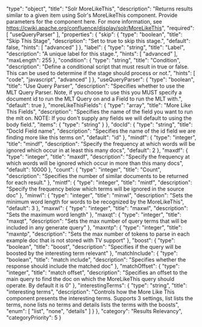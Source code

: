   "type": "object",
  "title": "Solr MoreLikeThis",
  "description": "Returns results similar to a given item using Solr's MoreLikeThis component. Provide parameters for the component here. For more information, see https://cwiki.apache.org/confluence/display/solr/MoreLikeThis",
  "required": [
    "useQueryParser"
  ],
  "properties": {
    "skip": {
      "type": "boolean",
      "title": "Skip This Stage",
      "description": "Set to true to skip this stage.",
      "default": false,
      "hints": [
        "advanced"
      ]
    },
    "label": {
      "type": "string",
      "title": "Label",
      "description": "A unique label for this stage.",
      "hints": [
        "advanced"
      ],
      "maxLength": 255
    },
    "condition": {
      "type": "string",
      "title": "Condition",
      "description": "Define a conditional script that must result in true or false. This can be used to determine if the stage should process or not.",
      "hints": [
        "code",
        "javascript",
        "advanced"
      ]
    },
    "useQueryParser": {
      "type": "boolean",
      "title": "Use Query Parser",
      "description": "Specifies whether to use the MLT Query Parser. Note, if you choose to use this you MUST specify a document id to run the MLT Query on and a Field to run the MLT with.",
      "default": true
    },
    "moreLikeThisFields": {
      "type": "array",
      "title": "More Like This Fields",
      "description": "Specifies the name of the field you want to run the mlt on. NOTE: If you don't supply any fields we will default to using the body field.",
      "items": {
        "type": "string"
      }
    },
    "docId": {
      "type": "string",
      "title": "DocId Field name",
      "description": "Specifies the name of the id field we are finding more like this terms on",
      "default": "id"
    },
    "mindf": {
      "type": "integer",
      "title": "mindf",
      "description": "Specify the frequency at which words will be ignored which occur in at least this many docs",
      "default": 2
    },
    "maxdf": {
      "type": "integer",
      "title": "maxdf",
      "description": "Specify the frequency at which words will be ignored which occur in more than this many docs",
      "default": 10000
    },
    "count": {
      "type": "integer",
      "title": "Count",
      "description": "Specifies the number of similar documents to be returned for each result."
    },
    "mintf": {
      "type": "integer",
      "title": "mintf",
      "description": "Specify the frequency below which terms will be ignored in the source doc"
    },
    "minwl": {
      "type": "integer",
      "title": "minwl",
      "description": "Sets the minimum word length for words to be recognized by the MoreLikeThis",
      "default": 3
    },
    "maxwl": {
      "type": "integer",
      "title": "maxwl",
      "description": "Sets the maximum word length"
    },
    "maxqt": {
      "type": "integer",
      "title": "maxqt",
      "description": "Sets the max number of query terms that will be included in any generate query"
    },
    "maxntp": {
      "type": "integer",
      "title": "maxntp",
      "description": "Sets the max number of tokens to parse in each example doc that is not stored with TV support"
    },
    "boost": {
      "type": "boolean",
      "title": "boost",
      "description": "Specifies if the query will be boosted by the interesting term relevant"
    },
    "matchInclude": {
      "type": "boolean",
      "title": "match include",
      "description": "Specifies whether the response should include the matched doc"
    },
    "matchOffset": {
      "type": "integer",
      "title": "match offset",
      "description": "Specifies an offset to the main query to find the doc on which the MoreLikeThis query should operate. By default it is 0"
    },
    "interestingTerms": {
      "type": "string",
      "title": "interesting terms",
      "description": "Controls how the More Like This component presents the interesting terms. Supports 3 settings, list lists the terms, none lists no terms and details lists the terms with the boosts",
      "enum": [
        "list",
        "none",
        "details"
      ]
    }
  },
  "category": "Results Relevancy",
  "categoryPriority": 5
}
